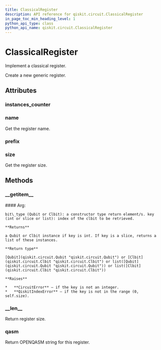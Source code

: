 ```yaml
---
title: ClassicalRegister
description: API reference for qiskit.circuit.ClassicalRegister
in_page_toc_min_heading_level: 1
python_api_type: class
python_api_name: qiskit.circuit.ClassicalRegister
---
```


# ClassicalRegister

<Class id="qiskit.circuit.ClassicalRegister" isDedicatedPage={true} github="https://github.com/qiskit/qiskit/tree/stable/0.14/qiskit/circuit/classicalregister.py" signature="ClassicalRegister(size, name=None)" modifiers="class">
  Implement a classical register.

  Create a new generic register.

  ## Attributes

  ### instances\_counter

  <Attribute id="qiskit.circuit.ClassicalRegister.instances_counter" attributeValue="count(0)" />

  ### name

  <Attribute id="qiskit.circuit.ClassicalRegister.name">
    Get the register name.
  </Attribute>

  ### prefix

  <Attribute id="qiskit.circuit.ClassicalRegister.prefix" attributeValue="'c'" />

  ### size

  <Attribute id="qiskit.circuit.ClassicalRegister.size">
    Get the register size.
  </Attribute>

  ## Methods

  ### \_\_getitem\_\_

  <Function id="qiskit.circuit.ClassicalRegister.__getitem__" signature="ClassicalRegister.__getitem__(key)">
    #### Arg:

    bit\_type (Qubit or Clbit): a constructor type return element/s. key (int or slice or list): index of the clbit to be retrieved.

    **Returns**

    a Qubit or Clbit instance if key is int. If key is a slice, returns a list of these instances.

    **Return type**

    [Qubit](qiskit.circuit.Qubit "qiskit.circuit.Qubit") or [Clbit](qiskit.circuit.Clbit "qiskit.circuit.Clbit") or list([Qubit](qiskit.circuit.Qubit "qiskit.circuit.Qubit")) or list([Clbit](qiskit.circuit.Clbit "qiskit.circuit.Clbit"))

    **Raises**

    *   **CircuitError** – if the key is not an integer.
    *   **QiskitIndexError** – if the key is not in the range (0, self.size).
  </Function>

  ### \_\_len\_\_

  <Function id="qiskit.circuit.ClassicalRegister.__len__" signature="ClassicalRegister.__len__()">
    Return register size.
  </Function>

  ### qasm

  <Function id="qiskit.circuit.ClassicalRegister.qasm" signature="ClassicalRegister.qasm()">
    Return OPENQASM string for this register.
  </Function>
</Class>

